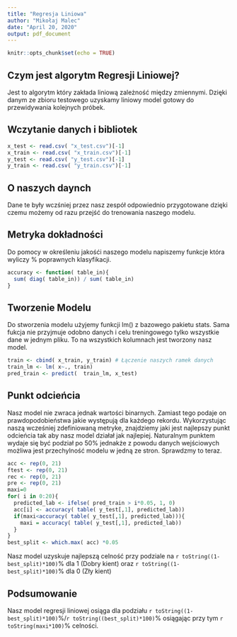 ```yaml
---
title: "Regresja Liniowa"
author: "Mikołaj Malec"
date: "April 20, 2020"
output: pdf_document
---
```


```r
knitr::opts_chunk$set(echo = TRUE)
```

## Czym jest algorytm Regresji Liniowej?

Jest to algorytm który zakłada liniową zależność między zmiennymi.
Dzięki danym ze zbioru testowego uzyskamy liniowy model gotowy do przewidywania kolejnych próbek. 

## Wczytanie danych i bibliotek

```r
x_test <- read.csv( "x_test.csv")[-1]
x_train <- read.csv( "x_train.csv")[-1]
y_test <- read.csv( "y_test.csv")[-1]
y_train <- read.csv( "y_train.csv")[-1]
```

## O naszych daynch

Dane te były wczśniej przez nasz zespół odpowiednio przygotowane dzięki czemu możemy od razu przejść do trenowania naszego modelu.

## Metryka dokładności

Do pomocy w określeniu jakośći naszego modelu napiszemy funkcje która wyliczy % poprawnych klasyfikacji.

```r
accuracy <- function( table_in){
  sum( diag( table_in)) / sum( table_in)
}
```

## Tworzenie Modelu

Do stworzenia modelu użyjemy funkcji lm() z bazowego pakietu stats.
Sama fukcja nie przyjmuje odobno danych i celu treningowego tylko wszystkie dane w jednym pliku.
To na wszystkich kolumnach jest tworzony nasz model. 

```r
train <- cbind( x_train, y_train) # Łączenie naszych ramek danych
train_lm <- lm( x~., train)
pred_train <- predict(  train_lm, x_test)
```

## Punkt odcieńcia

Nasz model nie zwraca jednak wartości binarnych. Zamiast tego podaje on prawdopodobieństwa jakie występują dla każdego rekordu.
Wykorzystując naszą wcześniej zdefiniowaną metryke, znajdziemy jaki jest najlepszy punkt odcieńcia tak aby nasz model działał jak najlepiej.
Naturalnym punktem wydaje się być podział po 50% jednakże z powodu danych wejściowych możliwa jest przechylność modelu w jedną ze stron.
Sprawdzmy to teraz.


```r
acc <- rep(0, 21)
ftest <- rep(0, 21)
rec <- rep(0, 21)
pre <- rep(0, 21)
maxi=0
for( i in 0:20){
  predicted_lab <- ifelse( pred_train > i*0.05, 1, 0)
  acc[i] <- accuracy( table( y_test[,1], predicted_lab))
  if(maxi<accuracy( table( y_test[,1], predicted_lab))){
    maxi = accuracy( table( y_test[,1], predicted_lab))
  }
}
best_split <- which.max( acc) *0.05
```

Nasz model uzyskuje najlepszą celność przy podziale na `r toString((1-best_split)*100)`% dla 1 (Dobry kient) oraz  `r toString((1-best_split)*100)`% dla 0 (Zły kient)



## Podsumowanie

Nasz model regresji liniowej osiąga dla podziału `r toString((1-best_split)*100)`%/`r toString((best_split)*100)`% osiągając przy tym `r toString(maxi*100)`% celności. 

